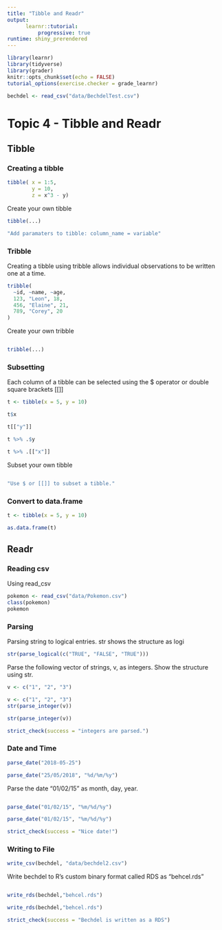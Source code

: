 ```yaml
---
title: "Tibble and Readr"
output: 
      learnr::tutorial:
          progressive: true
runtime: shiny_prerendered
---
```


```r
library(learnr)
library(tidyverse)
library(grader)
knitr::opts_chunk$set(echo = FALSE)
tutorial_options(exercise.checker = grade_learnr)

bechdel <- read_csv("data/BechdelTest.csv")
```
# Topic 4 - Tibble and Readr

## Tibble

### Creating a tibble

```r
tibble( x = 1:5,
        y = 10,
        z = x^3 - y)
```

Create your own tibble
```r
tibble(...)
```

```r
"Add paramaters to tibble: column_name = variable"
```

### Tribble
Creating a tibble using tribble allows individual observations to be written one at a time.
```r
tribble(
  ~id, ~name, ~age,
  123, "Leon", 18,
  456, "Elaine", 21,
  789, "Corey", 20
)
```

Create your own tribble
```r

```

```r
tribble(...)
```

### Subsetting
Each column of a tibble can be selected using the $ operator or double square brackets [[]]
```r
t <- tibble(x = 5, y = 10)

t$x

t[["y"]]

t %>% .$y

t %>% .[["x"]]
```

Subset your own tibble
```r

```

```r
"Use $ or [[]] to subset a tibble."
```

### Convert to data.frame
```r
t <- tibble(x = 5, y = 10)

as.data.frame(t)
```

## Readr

### Reading csv
Using read_csv
```r
pokemon <- read_csv("data/Pokemon.csv")
class(pokemon)
pokemon
```

### Parsing
Parsing string to logical entries.
str shows the structure as logi
```r
str(parse_logical(c("TRUE", "FALSE", "TRUE")))
```

Parse the following vector of strings, v, as integers. Show the structure using str.
```r
v <- c("1", "2", "3")

```

```r
v <- c("1", "2", "3")
str(parse_integer(v))
```

```r
str(parse_integer(v))
```

```r
strict_check(success = "integers are parsed.")
```

### Date and Time
```r
parse_date("2018-05-25")
```

```r
parse_date("25/05/2018", "%d/%m/%y")
```

Parse the date "01/02/15" as month, day, year.
```r

```

```r
parse_date("01/02/15", "%m/%d/%y")
```

```r
parse_date("01/02/15", "%m/%d/%y")
```

```r
strict_check(success = "Nice date!")
```

### Writing to File
```r
write_csv(bechdel, "data/bechdel2.csv")
```

Write bechdel to R's custom binary format called RDS as "behcel.rds"
```r

```

```r
write_rds(bechdel,"behcel.rds")
```

```r
write_rds(bechdel,"behcel.rds")
```

```r
strict_check(success = "Bechdel is written as a RDS")
```


